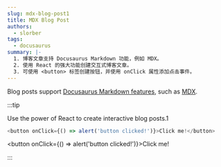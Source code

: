 ```yaml
---
slug: mdx-blog-post1
title: MDX Blog Post
authors:
  - slorber
tags:
  - docusaurus
summary: |-
  1. 博客文章支持 Docusaurus Markdown 功能，例如 MDX。
  2. 使用 React 的强大功能创建交互式博客文章。
  3. 可使用 <button> 标签创建按钮，并使用 onClick 属性添加点击事件。
---
```


Blog posts support [Docusaurus Markdown features](https://docusaurus.io/docs/markdown-features), such as [MDX](https://mdxjs.com/).

:::tip

Use the power of React to create interactive blog posts.1

```js
<button onClick={() => alert('button clicked!')}>Click me!</button>
```

<button onClick={() => alert('button clicked!')}>Click me!</button>

:::
